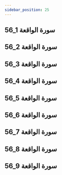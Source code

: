 ```yaml
---
sidebar_position: 25
---
```


## 56_1 سورة الواقعة
<YouTube videoId='HJ6NKaOpE4I' opts={opts} />

## 56_2 سورة الواقعة
<YouTube videoId='cb7_gKgTwn8' opts={opts} />

## 56_3 سورة الواقعة
<YouTube videoId='9XereCVcMX0' opts={opts} />

## 56_4 سورة الواقعة
<YouTube videoId='JsRWpg7jQlA' opts={opts} />

## 56_5 سورة الواقعة
<YouTube videoId='oRThWl8et58' opts={opts} />

## 56_6 سورة الواقعة
<YouTube videoId='UN1G2KU6vjw' opts={opts} />

## 56_7 سورة الواقعة
<YouTube videoId='s0DodLfQRQk' opts={opts} />

## 56_8 سورة الواقعة
<YouTube videoId='HN2o8uRg3cE' opts={opts} />

## 56_9 سورة الواقعة
<YouTube videoId='bdKbIXIM1Q8' opts={opts} />
